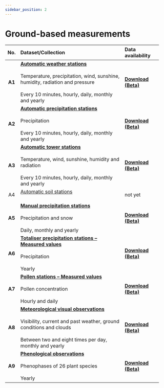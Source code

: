 ```yaml
---
sidebar_position: 2
---
```


# Ground-based measurements

| No.    | Dataset/Collection | Data availability |
|:------:|:---------|:---------|
| **A1** | [**Automatic weather stations**](/a-data-groundbased/a1-automatic-weather-stations) <br></br> Temperature, precipitation, wind, sunshine, humidity, radiation and pressure <br></br> Every 10 minutes, hourly, daily, monthly and yearly | [**Download (Beta)**](https://opendatadocs.meteoswiss.ch/a-data-groundbased/a1-automatic-weather-stations#data-download) |
| **A2** | [**Automatic precipitation stations**](/a-data-groundbased/a2-automatic-precipitation-stations) <br></br> Precipitation <br></br> Every 10 minutes, hourly, daily, monthly and yearly | [**Download (Beta)**](https://opendatadocs.meteoswiss.ch/a-data-groundbased/a2-automatic-precipitation-stations#data-download) |
| **A3** | [**Automatic tower stations**](/a-data-groundbased/a3-automatic-tower-stations) <br></br> Temperature, wind, sunshine, humidity and radiation <br></br> Every 10 minutes, hourly, daily, monthly and yearly| [**Download (Beta)**](https://opendatadocs.meteoswiss.ch/a-data-groundbased/a3-automatic-tower-stations#data-download) |
| A4     | [Automatic soil stations](/a-data-groundbased/a4-automatic-soil-stations) <br></br> | not yet |
| **A5** | [**Manual precipitation stations**](/a-data-groundbased/a5-manual-precipitation-stations) <br></br> Precipitation and snow <br></br> Daily, monthly and yearly | [**Download (Beta)**](https://opendatadocs.meteoswiss.ch/a-data-groundbased/a5-manual-precipitation-stations#data-download) |
| **A6** | [**Totaliser precipitation stations – Measured values**](/a-data-groundbased/a6-totaliser-precipitation-stations) <br></br> Precipitation <br></br> Yearly | [**Download (Beta)**](https://opendatadocs.meteoswiss.ch/a-data-groundbased/a6-totaliser-precipitation-stations#data-download) |
| **A7** | [**Pollen stations – Measured values**](/a-data-groundbased/a7-pollen-stations) <br></br> Pollen concentration <br></br> Hourly and daily | [**Download (Beta)**](https://opendatadocs.meteoswiss.ch/a-data-groundbased/a7-pollen-stations#data-download) |
| **A8** | [**Meteorological visual observations**](/a-data-groundbased/a8-meteorological-visual-observations) <br></br> Visibility, current and past weather, ground conditions and clouds <br></br> Between two and eight times per day, monthly and yearly | [**Download (Beta)**](https://opendatadocs.meteoswiss.ch/a-data-groundbased/a8-meteorological-visual-observations#data-download) |
| **A9** | [**Phenological observations**](/a-data-groundbased/a9-phenological-observations) <br></br> Phenophases of 26 plant species <br></br> Yearly | [**Download (Beta)**](https://opendatadocs.meteoswiss.ch/a-data-groundbased/a9-phenological-observations#data-download) |
